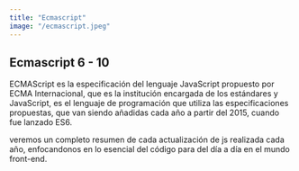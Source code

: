 ```yaml
---
title: "Ecmascript"
image: "/ecmascript.jpeg"
---
```


## Ecmascript 6 - 10

ECMAScript es la especificación del lenguaje JavaScript propuesto por ECMA Internacional, que es la
institución encargada de los estándares y JavaScript, es el lenguaje de programación que utiliza las
especificaciones propuestas, que van siendo añadidas cada año a partir del 2015, cuando fue lanzado ES6.

veremos un completo resumen de cada actualización de js realizada cada año, enfocandonos en lo esencial
del código para del día a día en el mundo front-end.
